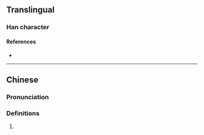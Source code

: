 {{character info}}
==Translingual==

===Han character===
{{Han char|rn=9|rad=人|as=10|sn=12|four=|canj=OJRR|ids=⿰亻⿱古可}}

====References====
* {{Han ref|kx=0114.051|hdz=10201.020|uh=3478|ud=13432}}

----

==Chinese==
{{zh-forms}}

===Pronunciation===
{{zh-pron
|m=yáo
}}

===Definitions===
{{zh-hanzi}}

# {{uncertain|zh|nohypothesis=1}}
